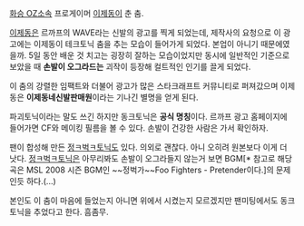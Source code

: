 [[화승 OZ]]소속 프로게이머 [[이제동]]이 춘 춤.

[[이제동]]은 르까프의 WAVE라는 신발의 광고를 찍게 되었는데, 제작사의 요청으로 이 광고에는 이제동이 테크토닉 춤을 추는 모습이 들어가게 되었다. 본업이 아니기 때문에였을까. 5일 동안 배운 것 치고는 굉장히 잘하는 모습이었지만 동시에 일반적인 기준으로 보았을 때 '''손발이 오그라드는''' 괴작이 등장해 컬트적인 인기를 끌게 되었다.

이 춤의 강렬한 임팩트와 더불어 광고가 많은 스타크래프트 커뮤니티로 퍼져갔으며 이제동은 '''이제동네신발판매원'''이라는 기나긴 별명을 얻게 된다.

파괴토닉이라는 말도 쓰긴 하지만 동크토닉은 '''공식 명칭'''이다. 르까프 광고 홈페이지에 들어가면 CF와 메이킹 필름을 볼 수 있다. 손발이 건강한 사람은 가서 확인하자. 

팬이 합성해 만든 [[정ㅋ벅ㅋ]]토닉도 있다. 의외로 괜찮다. 아니 오히려 원본보다 이게 더 낫다. [[정ㅋ벅ㅋ]]토닉은 아무리봐도 손발이 오그라들지 않는거 보면 BGM[* 참고로 해당 곡은 MSL 2008 시즌 BGM인 ~~정벅가~~Foo Fighters - Pretender이다.]의 문제인듯 하다.(...)

{{{#!html
<embed src='http://flvs.daum.net/flvPlayer.swf?vid=R1i-zvMO-vM$' width='502px' height='399px' allowScriptAccess='always' type='application/x-shockwave-flash' allowFullScreen='true' bgcolor='#000000' ></embed>
}}}

본인도 이 춤이 마음에 들었는지 아니면 위에서 시켰는지 모르겠지만 팬미팅에서도 동크토닉을 추었다고 한다. 흠좀무.
